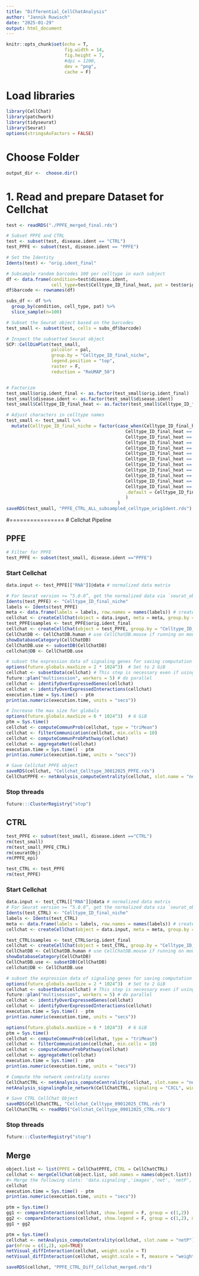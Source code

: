 ```yaml
---
title: "Differential_CellChatAnalysis"
author: "Jannik Ruwisch"
date: "2025-01-29"
output: html_document
---
```


```r
knitr::opts_chunk$set(echo = T,
                      fig.width = 14,
                      fig.height = 7,
                      #dpi = 1200,
                      dev = "png",
                      cache = F)
```

# Load libraries
```r
library(CellChat)
library(patchwork)
library(tidyseurat)
library(Seurat)
options(stringsAsFactors = FALSE)
```

# Choose Folder
```r
output_dir <-  choose.dir()
```


# 1. Read and prepare Dataset for Cellchat
```r
test <- readRDS("./PPFE_merged_final.rds")

# Subset PPFE and CTRL 
test <- subset(test, disease.ident == "CTRL")
test_PPFE <- subset(test, disease.ident == "PPFE")

# Set the Identity
Idents(test) <- "orig.ident_final"

# Subsample random barcodes 100 per celltype in each subject
df <- data.frame(condition=test$disease.ident, 
                 cell_type=test$Celltype_ID_final_heat, pat = test$orig.ident_final)
df$barcode <- rownames(df)

subs_df <- df %>% 
  group_by(condition, cell_type, pat) %>% 
  slice_sample(n=100) 

# Subset the Seurat object based on the barcodes
test_small <- subset(test, cells = subs_df$barcode)

# Inspect the subsetted Seurat object
SCP::CellDimPlot(test_small, 
                 palcolor = pal, 
                 group.by = "Celltype_ID_final_niche", 
                 legend.position = "top", 
                 raster = F, 
                 reduction = "ReUMAP_50")


# Factorize
test_small$orig.ident_final <- as.factor(test_small$orig.ident_final)
test_small$disease.ident <- as.factor(test_small$disease.ident)
test_small$Celltype_ID_final_heat <- as.factor(test_small$Celltype_ID_final_heat)

# Adjust characters in celltype names
test_small <- test_small %>%
  mutate(Celltype_ID_final_niche = factor(case_when(Celltype_ID_final_heat == "CD4+_TC_naive" ~ "CD4_TC_naive",
                                             Celltype_ID_final_heat == "CD4+_TC_effector_memory" ~ "CD4_TC_effector",
                                             Celltype_ID_final_heat == "CD4+_TC_TH17" ~ "CD4_TC_effector",
                                             Celltype_ID_final_heat == "CD4+_TC_TH1" ~ "CD4_TC_effector",
                                             Celltype_ID_final_heat == "CD8+_TC_effector_memory" ~ "CD8_TC_effector_memory",
                                             Celltype_ID_final_heat == "NK_Cells_CD16+" ~ "NKCellsCD16_hi",
                                             Celltype_ID_final_heat == "NK_Cells_CD16-" ~ "NKCellsCD16_lo",
                                             Celltype_ID_final_heat == "CD8+_TC_resident_memory" ~ "CD8_TC_resident_memory",
                                             Celltype_ID_final_heat == "CD4+_TC_Cytotoxic" ~ "CD4_TC_Cytotoxic",
                                             Celltype_ID_final_heat == "Schwann_Neu" ~ "Basal",
                                             Celltype_ID_final_heat == "PNEC" ~ "Basal",
                                             Celltype_ID_final_heat == "Langerhans-Cells" ~ "LangerhansCells",
                                             .default = Celltype_ID_final_heat)
                                             )
                                          )
saveRDS(test_small, "PPFE_CTRL_ALL_subsampled_celltype_origIdent.rds")
```

#================
# Cellchat Pipeline

## PPFE 
```r
# Filter for PPFE
test_PPFE <- subset(test_small, disease.ident =="PPFE")
```

### Start Cellchat 
```r
data.input <- test_PPFE[["RNA"]]@data # normalized data matrix

# For Seurat version >= “5.0.0”, get the normalized data via `seurat_object[["RNA"]]$data`
Idents(test_PPFE) <- "Celltype_ID_final_niche"
labels <- Idents(test_PPFE)
meta <- data.frame(labels = labels, row.names = names(labels)) # create a dataframe of the cell labels
cellchat <- createCellChat(object = data.input, meta = meta, group.by = "labels")
test_PPFE$samples <- test_PPFE$orig.ident_final
cellchat <- createCellChat(object = test_PPFE, group.by = "Celltype_ID_final_niche", assay = "RNA")
CellChatDB <- CellChatDB.human # use CellChatDB.mouse if running on mouse data
showDatabaseCategory(CellChatDB)
CellChatDB.use <- subsetDB(CellChatDB)
cellchat@DB <- CellChatDB.use

# subset the expression data of signaling genes for saving computation cost
options(future.globals.maxSize = 2 * 1024^3)  # Set to 2 GiB
cellchat <- subsetData(cellchat) # This step is necessary even if using the whole database
future::plan("multisession", workers = 5) # do parallel
cellchat <- identifyOverExpressedGenes(cellchat)
cellchat <- identifyOverExpressedInteractions(cellchat)
execution.time = Sys.time() - ptm
print(as.numeric(execution.time, units = "secs"))
```

```r
# Increase the max size for globals
options(future.globals.maxSize = 6 * 1024^3)  # 6 GiB
ptm = Sys.time()
cellchat <- computeCommunProb(cellchat, type = "triMean") 
cellchat <- filterCommunication(cellchat, min.cells = 10)
cellchat <- computeCommunProbPathway(cellchat)
cellchat <- aggregateNet(cellchat)
execution.time = Sys.time() - ptm
print(as.numeric(execution.time, units = "secs"))

# Save Cellchat PPFE object
saveRDS(cellchat, "Cellchat_Celltype_30012025_PPFE.rds")
CellChatPPFE <- netAnalysis_computeCentrality(cellchat, slot.name = "netP") 
```

### Stop threads
```r
future:::ClusterRegistry("stop")
```

## CTRL
```r
test_PPFE <- subset(test_small, disease.ident =="CTRL")
rm(test_small)
rm(test_small_PPFE_CTRL)
rm(seuratObj)
rm(PPFE_epi)

test_CTRL <- test_PPFE
rm(test_PPFE)
```


### Start Cellchat 
```r
data.input <- test_CTRL[["RNA"]]@data # normalized data matrix
# For Seurat version >= “5.0.0”, get the normalized data via `seurat_object[["RNA"]]$data`
Idents(test_CTRL) <- "Celltype_ID_final_niche"
labels <- Idents(test_CTRL)
meta <- data.frame(labels = labels, row.names = names(labels)) # create a dataframe of the cell labels
cellchat <- createCellChat(object = data.input, meta = meta, group.by = "labels")
```
```r
test_CTRL$samples <- test_CTRL$orig.ident_final
cellchat <- createCellChat(object = test_CTRL, group.by = "Celltype_ID_final_niche", assay = "RNA")
CellChatDB <- CellChatDB.human # use CellChatDB.mouse if running on mouse data
showDatabaseCategory(CellChatDB)
CellChatDB.use <- subsetDB(CellChatDB)
cellchat@DB <- CellChatDB.use

# subset the expression data of signaling genes for saving computation cost
options(future.globals.maxSize = 2 * 1024^3)  # Set to 2 GiB
cellchat <- subsetData(cellchat) # This step is necessary even if using the whole database
future::plan("multisession", workers = 5) # do parallel
cellchat <- identifyOverExpressedGenes(cellchat)
cellchat <- identifyOverExpressedInteractions(cellchat)
execution.time = Sys.time() - ptm
print(as.numeric(execution.time, units = "secs"))

options(future.globals.maxSize = 6 * 1024^3)  # 6 GiB
ptm = Sys.time()
cellchat <- computeCommunProb(cellchat, type = "triMean")
cellchat <- filterCommunication(cellchat, min.cells = 10)
cellchat <- computeCommunProbPathway(cellchat)
cellchat <- aggregateNet(cellchat)
execution.time = Sys.time() - ptm
print(as.numeric(execution.time, units = "secs"))

# Compute the network centrality scores
CellChatCTRL <- netAnalysis_computeCentrality(cellchat, slot.name = "netP") 
netAnalysis_signalingRole_network(CellChatCTRL, signaling = "CXCL", width = 8, height = 2.5, font.size = 10)

# Save CTRL CellChat Object
saveRDS(CellChatCTRL, "Cellchat_Celltype_09012025_CTRL.rds")
CellChatCTRL <- readRDS("Cellchat_Celltype_09012025_CTRL.rds")
```

### Stop threads
```r
future:::ClusterRegistry("stop")
```


## Merge 
```r
object.list <- list(PPFE = CellChatPPFE, CTRL = CellChatCTRL)
cellchat <- mergeCellChat(object.list, add.names = names(object.list))
#> Merge the following slots: 'data.signaling','images','net', 'netP','meta', 'idents', 'var.features' , 'DB', and 'LR'.
cellchat
execution.time = Sys.time() - ptm
print(as.numeric(execution.time, units = "secs"))
```

```r
ptm = Sys.time()
gg1 <- compareInteractions(cellchat, show.legend = F, group = c(1,2))
gg2 <- compareInteractions(cellchat, show.legend = F, group = c(1,2), measure = "weight")
gg1 + gg2
```

```r
ptm = Sys.time()
cellchat <- netAnalysis_computeCentrality(cellchat, slot.name = "netP")
par(mfrow = c(1,2), xpd=TRUE)
netVisual_diffInteraction(cellchat, weight.scale = T)
netVisual_diffInteraction(cellchat, weight.scale = T, measure = "weight")
```

```r
saveRDS(cellchat, "PPFE_CTRL_Diff_Cellchat_merged.rds")
```